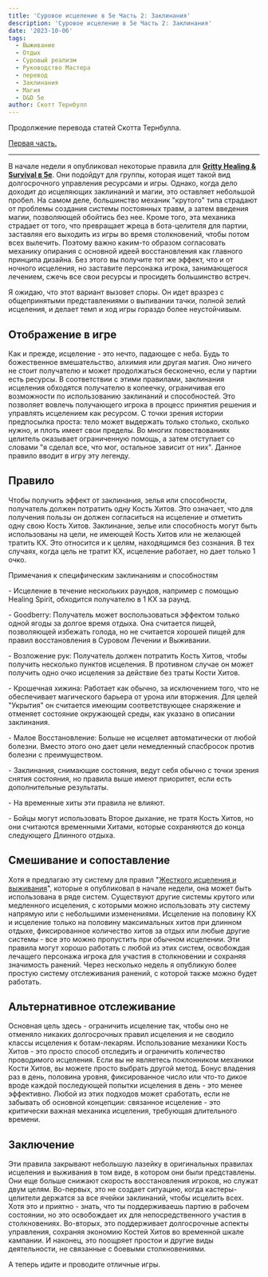 ```yaml
---
title: 'Суровое исцеление в 5e Часть 2: Заклинания'
description: 'Суровое исцеление в 5e Часть 2: Заклинания'
date: '2023-10-06'
tags:
  - Выживание
  - Отдых
  - Суровый реализм
  - Руководство Мастера
  - перевод
  - Заклинания
  - Магия
  - D&D 5e
author: Скотт Тернбулл
---
```


Продолжение перевода статей Скотта Тернбулла.

[Первая часть.](https://cyborgsandmages.com/posts/translations/gritty-healing)

---

В начале недели я опубликовал некоторые правила для [**Gritty Healing & Survival в 5e**](https://cyborgsandmages.com/posts/translations/gritty-healing). Они подойдут для группы, которая ищет такой вид долгосрочного управления ресурсами и игры. Однако, когда дело доходит до исцеляющих заклинаний и магии, это оставляет небольшой пробел. На самом деле, большинство механик "крутого" типа страдают от проблемы создания системы постоянных травм, а затем введения магии, позволяющей обойтись без нее. Кроме того, эта механика страдает от того, что превращает жреца в бота-целителя для партии, заставляя его выходить из игры во время столкновений, чтобы потом всех вылечить. Поэтому важно каким-то образом согласовать механику опирания с основной идеей восстановления как главного принципа дизайна. Без этого вы получите тот же эффект, что и от ночного исцеления, но заставите персонажа игрока, занимающегося лечением, сжечь все свои ресурсы и просидеть большинство встреч.

Я ожидаю, что этот вариант вызовет споры. Он идет вразрез с общепринятыми представлениями о выпивании тачки, полной зелий исцеления, и делает темп и ход игры гораздо более неустойчивым.

## Отображение в игре

Как и прежде, исцеление - это нечто, падающее с неба. Будь то божественное вмешательство, алхимия или другая магия. Оно ничего не стоит получателю и может продолжаться бесконечно, если у партии есть ресурсы. В соответствии с этими правилами, заклинания исцеления обходятся получателю в копеечку, ограничивая его возможности по использованию заклинаний и способностей. Это позволяет вовлечь получающего игрока в процесс принятия решения и управлять исцелением как ресурсом. С точки зрения истории предпосылка проста: тело может выдержать только столько, сколько нужно, и плоть имеет свои пределы. Во многих повествованиях целитель оказывает ограниченную помощь, а затем отступает со словами "я сделал все, что мог, остальное зависит от них". Данное правило вводит в игру эту легенду.

## Правило

Чтобы получить эффект от заклинания, зелья или способности, получатель должен потратить одну Кость Хитов. Это означает, что для получения пользы он должен согласиться на исцеление и отметить одну свою Кость Хитов. Заклинание, зелье или способность могут быть использованы на цели, не имеющей Кость Хитов или не желающей тратить КХ. Это относится и к целям, находящимся без сознания. В тех случаях, когда цель не тратит КХ, исцеление работает, но дает только 1 очко.

Примечания к специфическим заклинаниям и способностям

\- Исцеление в течение нескольких раундов, например с помощью Healing Spirit, обходится получателю в 1 КХ за раунд.

\- Goodberry: Получатель может воспользоваться эффектом только одной ягоды за долгое время отдыха. Она считается пищей, позволяющей избежать голода, но не считается хорошей пищей для правил восстановления в Суровом Лечении и Выживании.

\- Возложение рук: Получатель должен потратить Кость Хитов, чтобы получить несколько пунктов исцеления. В противном случае он может получить одно очко исцеления за действие без траты Кости Хитов.

\- Крошечная хижина: Работает как обычно, за исключением того, что не обеспечивает магического барьера от урона или вторжения. Для целей "Укрытия" он считается имеющим соответствующее снаряжение и отменяет состояние окружающей среды, как указано в описании заклинания.

\- Малое Восстановление: Больше не исцеляет автоматически от любой болезни. Вместо этого оно дает цели немедленный спасбросок против болезни с преимуществом.

\- Заклинания, снимающие состояния, ведут себя обычно с точки зрения снятия состояния, но правила выше имеют приоритет, если есть дополнительные результаты.

\- На временные хиты эти правила не влияют.

\- Бойцы могут использовать Второе дыхание, не тратя Кость Хитов, но они считаются временными Хитами, которые сохраняются до конца следующего Длинного отдыха.

## Смешивание и сопоставление

Хотя я предлагаю эту систему для правил "[Жесткого исцеления и выживания](https://cyborgsandmages.com/posts/translations/gritty-healing)", которые я опубликовал в начале недели, она может быть использована в ряде систем. Существуют другие системы крутого или медленного исцеления, с которыми можно использовать эту систему напрямую или с небольшими изменениями. Исцеление на половину КХ и исцеление только на половину максимальных хитов при длинном отдыхе, фиксированное количество хитов за отдых или любые другие системы - все это можно пропустить при обычном исцелении. Эти правила могут хорошо работать с любой из этих систем, освобождая лечащего персонажа игрока для участия в столкновении и сохраняя значимость ранений. Через несколько недель я опубликую более простую систему отслеживания ранений, с которой также можно будет работать.

## Альтернативное отслеживание

Основная цель здесь - ограничить исцеление так, чтобы оно не отменяло никаких долгосрочных правил исцеления и не сводило классы исцеления к ботам-лекарям. Использование механики Кость Хитов - это просто способ отследить и ограничить количество проводимого исцеления. Если вы не являетесь поклонником механики Кости Хитов, вы можете просто выбрать другой метод. Бонус владения раз в день, половина уровня, фиксированное число или что-то дикое вроде каждой последующей попытки исцеления в день - это менее эффективно. Любой из этих подходов может сработать, если не забывать об основной концепции: связанное исцеление - это критически важная механика исцеления, требующая длительного времени.

## Заключение

Эти правила закрывают небольшую лазейку в оригинальных правилах исцеления и выживания в том виде, в котором они были представлены. Они еще больше снижают скорость восстановления игроков, но служат двум целям. Во-первых, это не создает ситуацию, когда кастеры-целители держатся за все ячейки заклинаний, чтобы исцелить всех. Хотя это и приятно - знать, что ты поддерживаешь партию в рабочем состоянии, но это освобождает их для непосредственного участия в столкновениях. Во-вторых, это поддерживает долгосрочные аспекты управления, сохраняя экономию Костей Хитов во временной шкале кампании. И наконец, это поощряет простои и другие виды деятельности, не связанные с боевыми столкновениями.

А теперь идите и проводите отличные игры.

